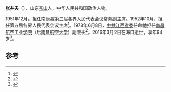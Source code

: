 '''张井夫'''（{{bd|1922年||2016年|3月2日}}），山东[[苍山|苍山]]人，中华人民共和国政治人物。

1951年12月，担任南康县第三届各界人民代表会议常务副主席。1952年10月，担任第五届各界人民代表会议主席<ref>{{cite book|author1=齐开金，朱由国|editor=南康县志编纂委员会编|title=南康县志|date=1993年3月|publisher=北京：新华出版社|isbn=7-5011-1936-8|pages=114|accessdate=2016-03-20}}</ref>。1978年6月8日，[[中共江西省委|中共江西省委]]任命他担任[[南昌航空工业学院|南昌航空工业学院]]（后[[南昌航空大学|南昌航空大学]]）副院长<ref>{{cite book|editor=孙一先主编；宗升翔副主编|title=南昌航空工业学院史 1952-2002|date=2002年9月|publisher=北京：航空工业出版社|isbn=7-80183-039-3|pages=58|accessdate=2016-03-20}}</ref>。2016年3月2日在海口逝世，享年94岁<ref>{{cite news|title=张井夫同志逝世|url=http://cpc.people.com.cn/n1/2016/0307/c87393-28179104.html|accessdate=2016-03-20|agency=江西日报}}</ref>。

==参考==
{{reflist}}
{{中国政治人物小作品}}